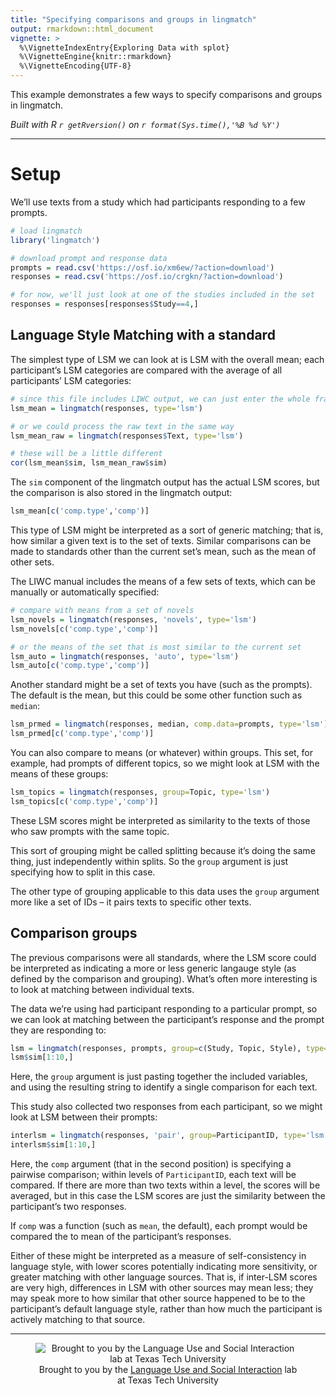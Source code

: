```yaml
---
title: "Specifying comparisons and groups in lingmatch"
output: rmarkdown::html_document
vignette: >
  %\VignetteIndexEntry{Exploring Data with splot}
  %\VignetteEngine{knitr::rmarkdown}
  %\VignetteEncoding{UTF-8}
---
```


This example demonstrates a few ways to specify comparisons and groups in lingmatch.

*Built with R 
`r getRversion()`
on 
`r format(Sys.time(),'%B %d %Y')`*

***
# Setup

We'll use texts from a study which had participants responding to a few prompts.
```r
# load lingmatch
library('lingmatch')

# download prompt and response data
prompts = read.csv('https://osf.io/xm6ew/?action=download')
responses = read.csv('https://osf.io/crgkn/?action=download')

# for now, we'll just look at one of the studies included in the set
responses = responses[responses$Study==4,]
```

## Language Style Matching with a standard

The simplest type of LSM we can look at is LSM with the overall mean; each participant's LSM categories are
compared with the average of all participants' LSM categories:
```r
# since this file includes LIWC output, we can just enter the whole frame
lsm_mean = lingmatch(responses, type='lsm')

# or we could process the raw text in the same way
lsm_mean_raw = lingmatch(responses$Text, type='lsm')

# these will be a little different
cor(lsm_mean$sim, lsm_mean_raw$sim)
```

The `sim` component of the lingmatch output has the actual LSM scores,
but the comparison is also stored in the lingmatch output:
```r
lsm_mean[c('comp.type','comp')]
```

This type of LSM might be interpreted as a sort of generic matching; that is, how similar a given text is
to the set of texts. Similar comparisons can be made to standards other than the current set's mean, such
as the mean of other sets.

The LIWC manual includes the means of a few sets of texts, which can be manually or automatically specified:
```r
# compare with means from a set of novels
lsm_novels = lingmatch(responses, 'novels', type='lsm')
lsm_novels[c('comp.type','comp')]

# or the means of the set that is most similar to the current set
lsm_auto = lingmatch(responses, 'auto', type='lsm')
lsm_auto[c('comp.type','comp')]
```

Another standard might be a set of texts you have (such as the prompts).
The default is the mean, but this could be some other function such as `median`:
```r
lsm_prmed = lingmatch(responses, median, comp.data=prompts, type='lsm')
lsm_prmed[c('comp.type','comp')]
```

You can also compare to means (or whatever) within groups. This set, for example, had prompts of different topics,
so we might look at LSM with the means of these groups:
```r
lsm_topics = lingmatch(responses, group=Topic, type='lsm')
lsm_topics[c('comp.type','comp')]
```

These LSM scores might be interpreted as similarity to the texts of those who saw prompts with the same topic.

This sort of grouping might be called splitting because it's doing the same thing, just independently within splits.
So the `group` argument is just specifying how to split in this case.

The other type of grouping applicable to this data uses the `group` argument more like a set of IDs -- it pairs texts
to specific other texts.

## Comparison groups

The previous comparisons were all standards, where the LSM score could be interpreted as indicating a more or less
generic langauge style (as defined by the comparison and grouping). What's often more interesting is to look at
matching between individual texts.

The data we're using had participant responding to a particular prompt, so we can look at
matching between the participant's response and the prompt they are responding to:
```r
lsm = lingmatch(responses, prompts, group=c(Study, Topic, Style), type='lsm')
lsm$sim[1:10,]
```

Here, the `group` argument is just pasting together the included variables, and using the resulting string to identify a single comparison for each text.

This study also collected two responses from each participant, so we might look at LSM between their prompts:
```r
interlsm = lingmatch(responses, 'pair', group=ParticipantID, type='lsm')
interlsm$sim[1:10,]
```

Here, the `comp` argument (that in the second position) is specifying a pairwise comparison; within levels of
`ParticipantID`, each text will be compared. If there are more than two texts within a level, the scores
will be averaged, but in this case the LSM scores are just the similarity between the participant's two responses.

If `comp` was a function (such as `mean`, the default), each prompt would be compared the to mean of the
participant's responses.

Either of these might be interpreted as a measure of self-consistency in language style, with lower scores
potentially indicating more sensitivity, or greater matching with other language sources. That is, if
inter-LSM scores are very high, differences in LSM with other sources may mean less; they may speak more
to how similar that other source happened to be to the participant's default language style, rather than
how much the participant is actively matching to that source.

***
<div style='text-align:center'>
![Brought to you by the <a href="https://www.depts.ttu.edu/psy/lusi/resources.php" target="_blank">Language Use and Social Interaction</a> lab at Texas Tech University](https://www.depts.ttu.edu/psy/lusi/files/lusi.jpg)
</div>
